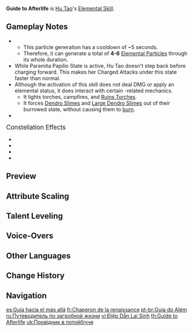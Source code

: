 {{Talent Infobox
|image         = Talent Guide to Afterlife.png
|character     = Hu Tao
|type          = Elemental Skill
|info          = Only an unwavering flame can cleanse the impurities of this world.<br />Hu Tao consumes a set portion of her HP to knock the surrounding enemies back and enter the Paramita Papilio state.<br /><br />'''Paramita Papilio'''
* Increases Hu Tao's ATK based on her Max HP at the time of entering this state. ATK Bonus gained this way cannot exceed 400% of Hu Tao's Base ATK.
* [[Elemental Infusion|Converts]] attack DMG to {{Color|Pyro DMG}}, which cannot be overridden by any other elemental infusion.
* Charged Attacks apply the Blood Blossom effect to the enemies hit.
* Increases Hu Tao's resistance to interruption.
'''Blood Blossom'''<br />Enemies affected by Blood Blossom will take {{Color|Pyro DMG}} every 4s. This DMG is considered Elemental Skill DMG.<br />Each enemy can be affected by only one Blood Blossom effect at a time, and its duration may only be refreshed by Hu Tao herself.<br /><br />'''Paramita Papilio''' ends when its duration is over, or Hu Tao has left the battlefield or fallen.
|scale_att1    = HP
|scale_att2    = ATK
|utility1      = Elemental Conversion
|utility2      = Health Depletion
|utility3      = Charged Attack
|utility4      = Interruption Resistance
|utility5      = Knockback
|utility6      = Requires Staying on Field
|utility7      = Hitlag Extendable
|utility8      = ATK Increase
|utility9      = Status to Enemy
|energyGen     = The first buffed attack that hit an enemies generate '''2.5''' elemental particles. {{not a typo|~5s}} after this first attack, the next buffed attack that hit an enemies generate '''2.5''' elemental particles.
|CD            = 16s
|duration      = 9s
|particles     = 2.5×2
|attr1         = Activation Cost
|value1        = 30% Current HP
|attr2         = ATK Increase
|value2        = 3.84 – 6.26% Max HP
|attr3         = Blood Blossom DMG
|value3        = 64 – 115%
|attr4         = Blood Blossom Duration
|value4        = 8s
}}
{{Description|Hu Tao's Secret Spear technique is based on several rules, the first of which is: "The spear opens the path to the afterlife, and the butterflies bridge this world and the next."}}
'''Guide to Afterlife''' is [[Hu Tao]]'s [[Elemental Skill]].

==Gameplay Notes==
*{{TalentNote|particles|a converted attack|2.5}}
**This particle generation has a cooldown of ~5 seconds.
**Therefore, it can generate a total of '''4-6''' [[Elemental Particle]]s through its whole duration.
*While Paramita Papilio State is active, Hu Tao doesn't step back before charging forward. This makes her Charged Attacks under this state faster than normal.
*Although the activation of this skill does not deal DMG or apply an elemental status, it does interact with certain {{Pyro}}-related mechanics.
**It lights torches, campfires, and [[Ruins Torch]]es.
**It forces [[Dendro Slime]]s and [[Large Dendro Slime]]s out of their burrowed state, without causing them to [[Burning|burn]].
*{{TalentNote|character=Hu Tao|talent=Guide to Afterlife|ascension|1|Flutter By}}

;<big>Constellation Effects</big>
*{{TalentNote|constellation|1|Crimson Bouquet}}
*{{TalentNote|constellation|2|Ominous Rainfall}}
*{{TalentNote|constellation|3|Lingering Carmine}}
*{{TalentNote|constellation|4|Garden of Eternal Rest}}

==Preview==
{{Preview
|file1=Guide to Afterlife Normal Preview
|caption1=Normal Attacks in Paramita Papilio State

|file2=Guide to Afterlife Charged Preview
|caption2=Charged Attacks in Paramita Papilio State

|file3=Guide to Afterlife Effect Preview
|caption3=Blood Blossom Effect
}}
{{clr}}

==Attribute Scaling==
{{Talent Scaling
|talentType=Elemental Skill
|levels=14
|order=activationcost,atkincrease,bloodblossomdmg,bloodblossomduration,duration,cd
|titles=Activation Cost,ATK Increase (% Max HP),Blood Blossom DMG (%),Blood Blossom Duration,Duration,CD
|activationcost=30% Current HP

|atkincrease_1=3.84
|atkincrease_2=4.07
|atkincrease_3=4.3
|atkincrease_4=4.6
|atkincrease_5=4.83
|atkincrease_6=5.06
|atkincrease_7=5.36
|atkincrease_8=5.66
|atkincrease_9=5.96
|atkincrease_10=6.26
|atkincrease_11=6.55
|atkincrease_12=6.85
|atkincrease_13=7.15
|atkincrease_14=7.45

|bloodblossomdmg_1=64
|bloodblossomdmg_2=68.8
|bloodblossomdmg_3=73.6
|bloodblossomdmg_4=80
|bloodblossomdmg_5=84.8
|bloodblossomdmg_6=89.6
|bloodblossomdmg_7=96
|bloodblossomdmg_8=102.4
|bloodblossomdmg_9=108.8
|bloodblossomdmg_10=115.2
|bloodblossomdmg_11=121.6
|bloodblossomdmg_12=128
|bloodblossomdmg_13=136
|bloodblossomdmg_14=144

|bloodblossomduration=8s

|duration=9s

|cd=16s
}}

==Talent Leveling==
{{Talent Upgrade|Hu Tao}}

==Voice-Overs==
{{Talent VO}}

==Other Languages==
{{Other Languages
|en      = Guide to Afterlife
|zhs     = 蝶引来生
|zhs_rm  = Dié Yǐn Láishēng
|zht     = 蝶引來生
|zht_rm  = Dié Yǐn Láishēng
|zh_tl   = Butterfly's Guide to Afterlife
|ja      = 蝶導来世
|ja_rm   = Choudou Raise
|ja_tl   = Butterfly Guiding to Afterlife
|ko      = 나비의 서
|ko_rm   = Nabi-ui Seo
|ko_tl   = Book of Butterfly
|es      = Guía hacia el más allá
|es_tl   = Guide to the Afterlife
|es_note = "El más allá", while literally meaning "the beyond", is a phrase used when referring to the afterlife.
|fr      = Chaperon de la renaissance
|fr_tl   = {{w|Chaperone (social)|Chaperone}} of Rebirth
|ru      = Путеводитель по загробной жизни
|ru_tl   = Guide to the Afterlife
|th      = Guide to Afterlife
|vi      = {{tt|Điệp Dẫn Lai Sinh|蝶引來生}}
|vi_tl   = Butterfly's Guide to Afterlife{{Sino|vi}}
|de      = Geleit ins Jenseits
|de_tl   = Convoy into the Afterlife
|id      = Guide to Afterlife
|pt      = Guia do Além
|pt_tl   = 
}}

==Change History==
{{Change History|1.3}}

==Navigation==
{{Talent Navbox|Hu Tao}}

[[es:Guía hacia el más allá]]
[[fr:Chaperon de la renaissance]]
[[pt-br:Guia do Além]]
[[ru:Путеводитель по загробной жизни]]
[[vi:Điệp Dẫn Lai Sinh]]
[[th:Guide to Afterlife]]
[[uk:Провідник в потойбіччя]]